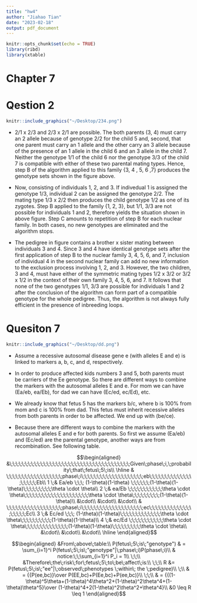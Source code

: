 ```yaml
---
title: "hw4"
author: "Jiahao Tian"
date: "2023-02-18"
output: pdf_document
---
```


```r
knitr::opts_chunk$set(echo = TRUE)
library(ribd)
library(xtable)
```


# Chapter 7


# Qestion 2


```r
knitr::include_graphics("~/Desktop/234.png")
```


- 2/1 x 2/3 and 2/3 x 2/1 are possible. The both parents (3, 4) must carry an 2 allele because of genotype 2/2 for the child 5 and, second, that one parent must carry an 1 allele and the other carry an 3 allele because of the presence of an 1 allele in the child 6 and an 3 allele in the child 7. Neither the genotype 1/1 of the child 6 nor the genotype 3/3 of the child 7 is compatible with either of these two parental mating types. Hence, step B of the algorithm applied to this family {3, 4 , 5, 6 ,7} produces the genotype sets shown in the figure above.

- Now, consisting of individuals 1, 2, and 3. If indivedual 1 is assigned the genotype 1/3, individual 2 can be assigned the genotype 2/2. The mating type 1/3 x 2/2 then produces the child genotype 1/2 as one of its zygotes. Step B applied to the family {1, 2, 3}, but 1/1, 3/3 are not possible for individuals 1 and 2, therefore yields the situation shown in above figure. Step C amounts to repetition of step B for each nuclear family. In both cases, no new genotypes are eliminated and the algorithm stops.

- The pedigree in figure contains a brother x sister mating between individuals 3 and 4. Since 3 and 4 have identical genotype sets after the first application of step B to the nuclear family 3, 4, 5, 6, and 7, inclusion of individual 4 in the second nuclear family can add no new information to the exclusion process involving 1, 2, and 3. However, the two children, 3 and 4, must have either of the symmetric
mating types 1/2 x 3/2 or 3/2 x 1/2 in the context of their own family 3, 4, 5, 6, and 7. It follows that none of the two genotypes 1/1, 3/3 are possible for individuals 1 and 2 after the conclusion of the algorithm can form part of a compatible genotype for the whole pedigree. Thus, the algorithm is not always fully efficient in the presence of inbreeding loops.


# Quesiton 7


```r
knitr::include_graphics("~/Desktop/dd.png")
```


- Assume a recessive autosomal disease gene e (with alleles E and e) is linked to markers a, b, c, and d, respectively. 

- In order to produce affected kids numbers 3 and 5, both parents must be carriers of the Ee genotype. So there are different ways to combine the markers with the autosomal alleles E and e. For mom we can have (Ea/eb, ea/Eb), for dad we can have (Ec/ed, ec/Ed), etc.

- We already know that fetus 5 has the markers b/c, where b is 100% from mom and c is 100% from dad. This fetus must inherit recessive alleles from both parents in order to be affected. We end up with (be/ce).

- Because there are different ways to combine the markers with the autosomal alleles E and e for both parents. So first we assume (Ea/eb) and (Ec/ed) are the parental genotype, another ways are from recombination. See following table.



$$\begin{aligned}
 &\;\;\;\;\;\;\;\;\;\;\;\;\;\;\;\;\;\;\;\;\;\;\;\;\;\;\;\;\;\;\;\;\;\;\;\;\;\;\;Given\;phase\;i,\;probability\;that\;fetus\;5\;is\\
  \hline
      & \;\;\;\;\;\;\;\;\;\;\;\;\;\;\;\;\;\;phase\;i\;\;\;\;\;\;\;\;\;\;\;\;\;\;\;\;\;\;\;\;eb\;\;\;\;\;\;\;\;\;\;\;\;\;\;\;\;\;\;\;Eb\\ 
  1 \;& Ea/eb \;\;\; (1-\theta)(1-\theta) \;\;\;\;\;\;(1-\theta)(1-\theta)\;\;\;\;\;\;\;\;\;\theta \cdot \theta\\
  2 \;& ea/Eb \;\;\;\;\;\;\;\;\;\;\;\theta \cdot \theta\;\;\;\;\;\;\;\;\;\;\;\;\;\;\;\;\;\;\;\;\;\theta \cdot \theta\;\;\;\;\;\;\;\;\;(1-\theta)(1-\theta)\\
  &\cdot\\
  &\cdot\\
  &\cdot\\
      & \;\;\;\;\;\;\;\;\;\;\;\;\;\;\;\;\;\;phase\;i\;\;\;\;\;\;\;\;\;\;\;\;\;\;\;\;\;\;\;\;ec\;\;\;\;\;\;\;\;\;\;\;\;\;\;\;\;\;\;\;Ec\\
  3 \;& Ec/ed \;\;\; (1-\theta)(1-\theta)\;\;\;\;\;\;\;\;\;\;\;\;\;\theta \cdot \theta\;\;\;\;\;\;\;\;\;\;(1-\theta)(1-\theta)\\ 
  4 \;& ec/Ed \;\;\;\;\;\;\;\;\;\;\;\theta \cdot \theta\;\;\;\;\;\;\;\;\;\;\;\;\;\;(1-\theta)(1-\theta)\;\;\;\;\;\;\;\;\;\theta \cdot \theta\\ 
  &\cdot\\
  &\cdot\\
  &\cdot\\
  \hline
\end{aligned}$$



$$\begin{aligned}
&From\;above\;table:\\
P(fetus\;5\;is\;"genotype") & = \sum_{i=1}^i P(fetus\;5\;is\;"genotype"|\;phase\;i)P(phase\;i)\\
& notice:\;\;\sum_{i=1}^i P_i  = 1\\
\;\;\\
&Therefore\;the\;risk\;for\;fetus\;5\;to\;be\;affect\;is:\\
\;\;\\
R &= P(fetus\;5\;is\;"ee"|\;observed\;phenotypes \;within\; the \;pedigree)\\
\;\\
& = {{P(ee,bc)}\over P(EE,bc)+P(Ee,bc)+P(ee,bc)}\\
\;\;\\
& = {{(1-\theta)^5\theta+(1-\theta)^4\theta^2+(1-\theta)^2\theta^4+(1-\theta)\theta^5}\over (1-\theta)^4+2(1-\theta)^2\theta^2+\theta^4}\\
&0 \leq R \leq 1
\end{aligned}$$










